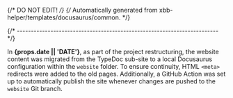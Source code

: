 {/* DO NOT EDIT! */}
{/* Automatically generated from xbb-helper/templates/docusaurus/common. */}

{/* ------------------------------------------------------------------------ */}

In **{props.date || 'DATE'}**, as part of the project restructuring,
the website content was migrated from the TypeDoc sub-site to a local
Docusaurus configuration within the `website` folder.
To ensure continuity, HTML `<meta>` redirects were added to the old pages.
 Additionally, a GitHub Action was set up to automatically publish
 the site whenever changes are pushed to the `website` Git branch.
